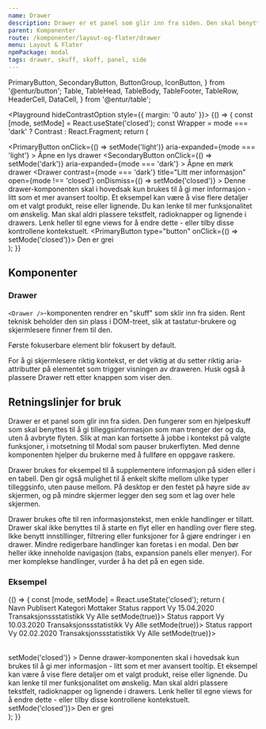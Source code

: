 ```yaml
---
name: Drawer
description: Drawer er et panel som glir inn fra siden. Den skal benyttes til å gi tilleggsinformasjon som man trenger der og da, uten å avbryte flyten.
parent: Komponenter
route: /komponenter/layout-og-flater/drawer
menu: Layout & Flater
npmPackage: modal
tags: drawer, skuff, skoff, panel, side
---
```


  PrimaryButton,
  SecondaryButton,
  ButtonGroup,
  IconButton,
} from '@entur/button';
  Table,
  TableHead,
  TableBody,
  TableFooter,
  TableRow,
  HeaderCell,
  DataCell,
} from '@entur/table';

<PageHeader />

<Playground hideContrastOption style={{ margin: '0 auto' }}>
  {() => {
    const [mode, setMode] = React.useState('closed');
    const Wrapper = mode === 'dark' ? Contrast : React.Fragment;
    return (
      <div>
        <ButtonGroup>
          <PrimaryButton
            onClick={() => setMode('light')}
            aria-expanded={mode === 'light'}
          >
            Åpne en lys drawer
          </PrimaryButton>
          <SecondaryButton
            onClick={() => setMode('dark')}
            aria-expanded={mode === 'dark'}
          >
            Åpne en mørk drawer
          </SecondaryButton>
        </ButtonGroup>
        <Drawer
          contrast={mode === 'dark'}
          title="Litt mer informasjon"
          open={mode !== 'closed'}
          onDismiss={() => setMode('closed')}
        >
          <Paragraph>
            Denne drawer-komponenten skal i hovedsak kun brukes til å gi mer
            informasjon - litt som et mer avansert tooltip. Et eksempel kan være
            å vise flere detaljer om et valgt produkt, reise eller lignende. Du
            kan lenke til mer funksjonalitet om ønskelig.
          </Paragraph>
          <Paragraph>
            Man skal aldri plassere tekstfelt, radioknapper og lignende i
            drawers. Lenk heller til egne views for å endre dette - eller tilby
            disse kontrollene kontekstuelt.
          </Paragraph>
          <PrimaryButton type="button" onClick={() => setMode('closed')}>
            Den er grei
          </PrimaryButton>
        </Drawer>
      </div>
    );
  }}
</Playground>

## Komponenter

### Drawer

<ImportStatement imports="Drawer" />
<Props of={Drawer} />

`<Drawer />`-komponenten rendrer en "skuff" som sklir inn fra siden. Rent teknisk beholder den sin plass i DOM-treet, slik at tastatur-brukere og skjermlesere finner frem til den.

Første fokuserbare element blir fokusert by default.

<BannerAlertBox variant="information" title="Husk på aria-attributtene!">
  For å gi skjermlesere riktig kontekst, er det viktig at du setter riktig
  aria-attributter på elementet som trigger visningen av draweren. Husk også å
  plassere <CodeText>Drawer</CodeText> rett etter knappen som viser den.
</BannerAlertBox>

## Retningslinjer for bruk

Drawer er et panel som glir inn fra siden.
Den fungerer som en hjelpeskuff som skal benyttes til å gi tilleggsinformasjon som man trenger der og da,
uten å avbryte flyten. Slik at man kan fortsette å jobbe i kontekst på valgte funksjoner, i motsetning til Modal som pauser brukerflyten.
Med denne komponenten hjelper du brukerne med å fullføre en oppgave raskere.

Drawer brukes for eksempel til å supplementere informasjon på siden eller i en tabell.
Den gir også mulighet til å enkelt skifte mellom ulike typer tilleggsinfo, uten pause mellom.
På desktop er den festet på høyre side av skjermen, og på mindre skjermer legger den seg som et lag over hele skjermen.

Drawer brukes ofte til ren informasjonstekst, men enkle handlinger er tillatt.
Drawer skal ikke benyttes til å starte en flyt eller en handling over flere steg. Ikke benytt innstillinger,
filtrering eller funksjoner for å gjøre endringer i en drawer. Mindre redigerbare handlinger kan foretas i en modal.
Den bør heller ikke inneholde navigasjon (tabs, expansion panels eller menyer). For mer komplekse handlinger, vurder å ha det på en egen side.

### Eksempel

<Playground>
  {() => {
    const [mode, setMode] = React.useState('closed');
    return (
      <div>
        <Table>
          <TableHead>
            <TableRow>
              <HeaderCell>Navn</HeaderCell>
              <HeaderCell>Publisert</HeaderCell>
              <HeaderCell>Kategori</HeaderCell>
              <HeaderCell>Mottaker</HeaderCell>
              <HeaderCell padding="overflow-menu"></HeaderCell>
            </TableRow>
          </TableHead>
          <TableBody>
            <TableRow>
              <DataCell>Status rapport Vy</DataCell>
              <DataCell>15.04.2020</DataCell>
              <DataCell>Transaksjonssstatistikk</DataCell>
              <DataCell>Vy Alle</DataCell>
              <DataCell padding="overflow-menu">
                <IconButton onClick={() => setMode(true)}>
                  <ValidationInfoFilledIcon />
                </IconButton>
              </DataCell>
            </TableRow>
            <TableRow>
              <DataCell>Status rapport Vy</DataCell>
              <DataCell>10.03.2020</DataCell>
              <DataCell>Transaksjonssstatistikk</DataCell>
              <DataCell>Vy Alle</DataCell>
              <DataCell padding="overflow-menu">
                <IconButton onClick={() => setMode(true)}>
                  <ValidationInfoFilledIcon />
                </IconButton>
              </DataCell>
            </TableRow>
            <TableRow>
              <DataCell>Status rapport Vy</DataCell>
              <DataCell>02.02.2020</DataCell>
              <DataCell>Transaksjonssstatistikk</DataCell>
              <DataCell>Vy Alle</DataCell>
              <DataCell padding="overflow-menu">
                <IconButton onClick={() => setMode(true)}>
                  <ValidationInfoFilledIcon />
                </IconButton>
              </DataCell>
            </TableRow>
          </TableBody>
        </Table>
        <Drawer
          title="Litt mer informasjon"
          open={mode !== 'closed'}
          onDismiss={() => setMode('closed')}
        >
          <Paragraph>
            Denne drawer-komponenten skal i hovedsak kun brukes til å gi mer
            informasjon - litt som et mer avansert tooltip. Et eksempel kan være
            å vise flere detaljer om et valgt produkt, reise eller lignende. Du
            kan lenke til mer funksjonalitet om ønskelig.
          </Paragraph>
          <Paragraph>
            Man skal aldri plassere tekstfelt, radioknapper og lignende i
            drawers. Lenk heller til egne views for å endre dette - eller tilby
            disse kontrollene kontekstuelt.
          </Paragraph>
          <PrimaryButton type="button" onClick={() => setMode('closed')}>
            Den er grei
          </PrimaryButton>
        </Drawer>
      </div>
    );
  }}
</Playground>
